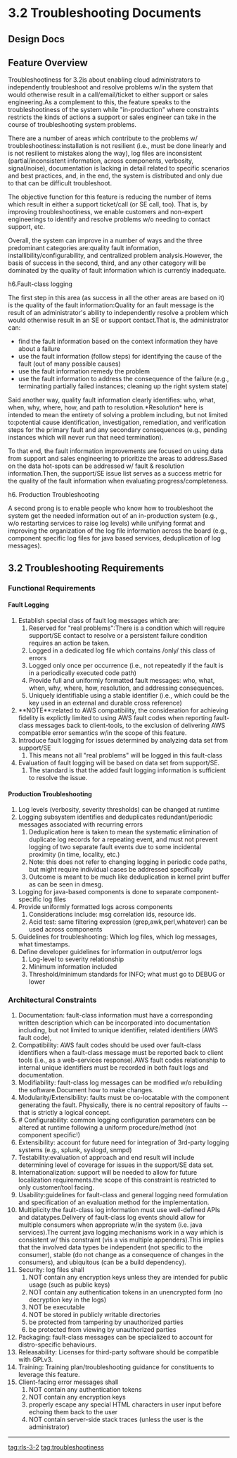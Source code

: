
=3.2 Troubleshooting Documents=


==Design Docs==


==Feature Overview==

Troubleshootiness for 3.2is about enabling cloud administrators to independently troubleshoot and resolve problems w/in the system that would otherwise result in a call/email/ticket to either support or sales engineering.As a complement to this, the feature speaks to the troubleshootiness of the system while "in-production" where constraints restricts the kinds of actions a support or sales engineer can take in the course of troubleshooting system problems.

There are a number of areas which contribute to the problems w/ troubleshootiness:installation is not resilient (i.e., must be done linearly and is not resilient to mistakes along the way), log files are inconsistent (partial/inconsistent information, across components, verbosity, signal/noise), documentation is lacking in detail related to specific scenarios and best practices, and, in the end, the system is distributed and only due to that can be difficult troubleshoot.

The objective function for this feature is reducing the number of items which result in either a support ticket/call (or SE call, too). That is, by improving troubleshootiness, we enable customers and non-expert engineerings to identify and resolve problems w/o needing to contact support, etc.

Overall, the system can improve in a number of ways and the three predominant categories are:quality fault information, installibility/configurability, and centralized problem analysis.However, the basis of success in the second, third, and any other category will be dominated by the quality of fault information which is currently inadequate. 

h6.Fault-class logging

The first step in this area (as success in all the other areas are based on it) is the quality of the fault information:Quality for an fault message is the result of an administrator's ability to independently resolve a problem which would otherwise result in an SE or support contact.That is, the administrator can:
* find the fault information based on the context information they have about a failure
* use the fault information (follow steps) for identifying the cause of the fault (out of many possible causes)
* use the fault information remedy the problem
* use the fault information to address the consequence of the failure (e.g., terminating partially failed instances; cleaning up the right system state)

Said another way, quality fault information clearly identifies: who, what, when, why, where, how, and path to resolution.*Resolution* here is intended to mean the entirety of solving a problem including, but not limited to:potential cause identification, investigation, remediation, and verification steps for the primary fault and any secondary consequences (e.g., pending instances which will never run that need termination).

To that end, the fault information improvements are focused on using data from support and sales engineering to prioritize the areas to address.Based on the data hot-spots can be addressed w/ fault & resolution information.Then, the support/SE issue list serves as a success metric for the quality
of the fault information when evaluating progress/completeness.

h6. Production Troubleshooting

A second prong is to enable people who know how to troubleshoot the system get the needed information out of an in-production system (e.g., w/o restarting services to raise log levels) while unifying format and improving the organization of the log file information across the board (e.g., component specific log files for java based services, deduplication of log messages).




==3.2 Troubleshooting Requirements==


===Functional Requirements===


====Fault Logging====

# Establish special class of fault log messages which are:
## Reserved for "real problems":There is a condition which will require support/SE contact to resolve or a persistent failure condition requires an action be taken.
## Logged in a dedicated log file which contains /only/ this class of errors
## Logged only once per occurrence (i.e., not repeatedly if the fault is in a periodically executed code path)
## Provide full and uniformly formatted fault messages: who, what, when, why, where, how, resolution, and addressing consequences.
## Uniquely identifiable using a stable identifier (i.e., which could be the key used in an external and durable cross reference)
# **NOTE**:related to AWS compatibility, the consideration for achieving fidelity is explictly limited to using AWS fault codes when reporting fault-class messages back to client-tools, to the exclusion of delivering AWS compatible error semantics w/in the scope of this feature.
# Introduce fault logging for issues determined by analyzing data set from support/SE
## This means not all "real problems" will be logged in this fault-class
# Evaluation of fault logging will be based on data set from support/SE.
## The standard is that the added fault logging information is sufficient to resolve the issue.

====Production Troubleshooting====

# Log levels (verbosity, severity thresholds) can be changed at runtime
# Logging subsystem identifies and deduplicates redundant/periodic messages associated with recurring errors
## Deduplication here is taken to mean the systematic elimination of duplicate log records for a repeating event, and must not prevent logging of two separate fault events due to some incidental proximity (in time, locality, etc.)
## Note: this does not refer to changing logging in periodic code paths, but might require individual cases be addressed specifically
## Outcome is meant to be much like deduplication in kernel print buffer as can be seen in dmesg.
# Logging for java-based components is done to separate component-specific log files 
# Provide uniformly formatted logs across components
## Considerations include: msg correlation ids, resource ids.
## Acid test: same filtering expression (grep,awk,perl,whatever) can be used across components
# Guidelines for troubleshooting: Which log files, which log messages, what timestamps.
# Define developer guidelines for information in output/error logs
## Log-level to severity relationship
## Minimum information included
## Threshold/minimum standards for INFO; what must go to DEBUG or lower



===Architectural Constraints===

# Documentation: fault-class information must have a corresponding written description which can be incorporated into documentation including, but not limited to:unique identifier, related identifiers (AWS fault code), 
# Compatibility: AWS fault codes should be used over fault-class identifiers when a fault-class message must be reported back to client tools (i.e., as a web-services response).AWS fault codes relationship to internal unique identifiers must be recorded in both fault logs and documentation.
# Modifiability: fault-class log messages can be modified w/o rebuilding the software.Document how to make changes.
# Modularity/Extensibility: faults must be co-locatable with the component generating the fault.  Physically, there is no central repository of faults -- that is strictly a logical concept. 
# # Configurability: common logging configuration parameters can be altered at runtime following a uniform procedure/method (not component specific!)
# Extensibility: account for future need for integration of 3rd-party logging systems (e.g., splunk, syslogd, snmpd)
# Testability:evaluation of approach and end result will include determining level of coverage for issues in the support/SE data set.
# Internationalization: support will be needed to allow for future localization requirements.the scope of this constraint is restricted to only customer/tool facing.
# Usability:guidelines for fault-class and general logging need formulation and specification of an evaluation method for the implementation.
# Multiplicity:the fault-class log information must use well-defined APIs and datatypes.Delivery of fault-class log events should allow for multiple consumers when appropriate w/in the system (i.e. java services).The current java logging mechanisms work in a way which is consistent w/ this constraint (vis a vis multiple appenders).This implies that the involved data types be independent (not specific to the consumer), stable (do not change as a consequence of changes in the consumers), and ubiquitous (can be a build dependency).
# Security: log files shall
## NOT contain any encryption keys unless they are intended for public usage (such as public keys)
## NOT contain any authentication tokens in an unencrypted form (no decryption key in the logs) 
## NOT be executable
## NOT be stored in publicly writable directories
## be protected from tampering by unauthorized parties
## be protected from viewing by unauthorized parties
# Packaging: fault-class messages can be specialized to account for distro-specific behaviours.
# Releasability: Licenses for third-party software should be compatible with GPLv3.
# Training: Training plan/troubleshooting guidance for constituents to leverage this feature.
# Client-facing error messages shall 
## NOT contain any authentication tokens
## NOT contain any encryption keys
## properly escape any special HTML characters in user input before echoing them back to the user
## NOT contain server-side stack traces (unless the user is the administrator)

----
[[tag:rls-3-2]]
[[tag:troubleshootiness]]
